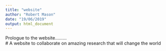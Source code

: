 ```yaml
---
title: "website"
author: "Robert Mason"
date: "19/06/2019"
output: html_document
---
```

Prologue to the website.........  
# A website to collaborate on amazing research that will change the world
